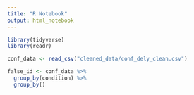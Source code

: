 ```yaml
---
title: "R Notebook"
output: html_notebook
---
```

```r
library(tidyverse)
library(readr)
```


```r
conf_data <- read_csv("cleaned_data/conf_dely_clean.csv")
```
```r
false_id <- conf_data %>% 
  group_by(condition) %>% 
  group_by()
```

